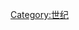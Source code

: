 {{Catnav|頁面分類|历史|歷史學|年代学|世纪}}
{{Catnav|頁面分類|人文學科|歷史學|年代学|世纪}}
{{Commonscat|26th century BC}}

[[Category:世纪|Category:世纪]]